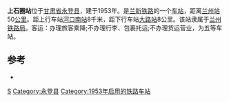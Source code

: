 {{noteTA
|1=zh-cn:始发车次; zh-hk:列車班次;
|2=zh-cn:车次; zh-hk:班次;
}}
{{Infobox China railway station
|车站名称=上石圈站
|图片=
|图片介绍=
|车站名称拼音=Shangshiquan
|车站位置=[[甘肃省|甘肃省]][[兰州市|兰州市]][[永登县|永登县]]
|坐标=
|归属=[[兰州铁路局|兰州铁路局]]
|线路=[[兰新铁路|兰新铁路]]
|车站等级=[[五等站_(中铁)|五等站]]
|使用状态=已撤销
|到发线数目=
|月台数目=
}}

'''上石圈站'''位于[[甘肃省|甘肃省]][[永登县|永登县]]，建于1953年。是[[兰新铁路|兰新铁路]]的一个[[铁路车站|车站]]，距离[[兰州站|兰州站]]50[[公里|公里]]。距上行车站[[河口南站|河口南站]]8千米，距下行车站[[大路站|大路站]]8公里。该站隶属于[[兰州铁路局|兰州铁路局]]。客运：办理旅客乘降;不办理行李、包裹托运;不办理货运营业，为五等车站。

{{start rail box}}
{{s-inop|[[河口南站|河口南站]]}}
{{s-line|[[兰新铁路|兰新铁路]]<br/>← 8km 上石圈站 8km →}}
{{s-inop|[[大路站|大路站]]}}
{{end box}}

==参考==
{{reflist}}
*{{cite book | author=吴建民.|title=中国铁路旅游| publisher=中国地图出版社 |year=2002 |isbn=7-5031-3000-8}}

{{兰新铁路}}
{{铁路车站小作品}}

[[Category:兰州市铁路车站|S]]
[[Category:永登县|Category:永登县]]
[[Category:1953年启用的铁路车站|Category:1953年启用的铁路车站]]